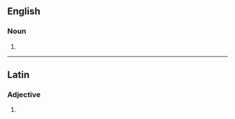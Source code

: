 {{also|fortíssimos}}

==English==

===Noun===
{{head|en|noun form}}

# {{plural of|en|fortissimo}}

----

==Latin==

===Adjective===
{{la-adj-form|fortissimōs}}

# {{inflection of|la|fortissimus||acc|m|p}}